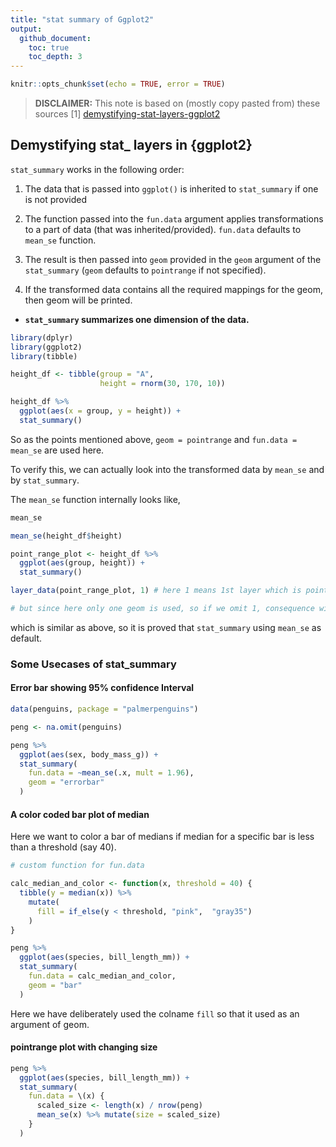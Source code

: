```yaml
---
title: "stat summary of Ggplot2"
output:
  github_document:
    toc: true
    toc_depth: 3 
---
```


```r
knitr::opts_chunk$set(echo = TRUE, error = TRUE)

```


> **DISCLAIMER:** This note is based on (mostly copy pasted from) these sources
> [1] [demystifying-stat-layers-ggplot2](https://yjunechoe.github.io/posts/2020-09-26-demystifying-stat-layers-ggplot2/)

## Demystifying stat_ layers in {ggplot2}

`stat_summary` works in the following order:

1. The data that is passed into `ggplot()` is inherited to `stat_summary` if one is not provided

2. The function passed into the `fun.data` argument applies transformations to a part of data (that was inherited/provided). `fun.data` defaults to `mean_se` function.

3. The result is then passed into `geom` provided in the `geom` argument of the `stat_summary` (`geom` defaults to `pointrange` if not specified).

4. If the transformed data contains all the required mappings for the geom, then geom will be printed.


- **`stat_summary` summarizes one dimension of the data.**


```r
library(dplyr)
library(ggplot2)
library(tibble)
```



```r
height_df <- tibble(group = "A",
                    height = rnorm(30, 170, 10))

height_df %>% 
  ggplot(aes(x = group, y = height)) +
  stat_summary()
```


So as the points mentioned above, `geom = pointrange` and `fun.data = mean_se` are used here.

To verify this, we can actually look into the transformed data by `mean_se` and by `stat_summary`.

The `mean_se` function internally looks like,

```r
mean_se

mean_se(height_df$height)
```

```r
point_range_plot <- height_df %>% 
  ggplot(aes(group, height)) + 
  stat_summary()

layer_data(point_range_plot, 1) # here 1 means 1st layer which is pointrange here,

# but since here only one geom is used, so if we omit 1, consequence will be same.
```

which is similar as above, so it is proved that `stat_summary` using `mean_se` as default.

### Some Usecases of stat_summary

#### Error bar showing 95% confidence Interval


```r
data(penguins, package = "palmerpenguins")

peng <- na.omit(penguins)
```


```r
peng %>% 
  ggplot(aes(sex, body_mass_g)) +
  stat_summary(
    fun.data = ~mean_se(.x, mult = 1.96),
    geom = "errorbar"
  )
```


#### A color coded bar plot of median

Here we want to color a bar of medians if median for a specific bar is less than a threshold (say 40).

```r

# custom function for fun.data

calc_median_and_color <- function(x, threshold = 40) {
  tibble(y = median(x)) %>% 
    mutate(
      fill = if_else(y < threshold, "pink",  "gray35")
    )
}

peng %>% 
  ggplot(aes(species, bill_length_mm)) +
  stat_summary(
    fun.data = calc_median_and_color,
    geom = "bar"
  )

```


Here we have deliberately used the colname `fill` so that it used as an argument of geom.


#### pointrange plot with changing size

```r
peng %>% 
  ggplot(aes(species, bill_length_mm)) +
  stat_summary(
    fun.data = \(x) {
      scaled_size <- length(x) / nrow(peng)
      mean_se(x) %>% mutate(size = scaled_size)
    }
  )
```


